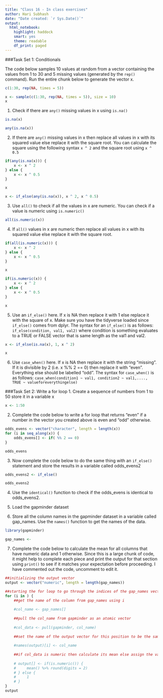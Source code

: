 ```yaml
---
title: "Class 16 - In class exercises"
author: Hari Subhash
date: "Date created: `r Sys.Date()`"
output:
  html_notebook:
    highlight: haddock
    smart: yes
    theme: readable
    df_print: paged
---
```


###Task Set 1: Conditionals

The code below samples 10 values at random from a vector containing the values from 1 to 30 and 5 missing values (generated by the `rep()` command). Run the entire chunk below to generate the vector x.
```r
c(1:30, rep(NA, times = 5))
```

```r
x <- sample(c(1:30, rep(NA, times = 5)), size = 10)
x
```

1. Check if there are `any()` missing values in x using `is.na()`

```r
is.na(x)
```


```r
any(is.na(x))
```

2. If there are `any()` missing values in x then replace all values in x with its squared value else replace it with the square root. You can calculate the square using the following syntax `x ^ 2` and the square root using `x ^ 0.5`

```r
if(any(is.na(x))) {
    x <- x ^ 2
} else {
    x <- x ^ 0.5
}
```

```r
x
```

```r
x <- if_else(any(is.na(x)), x ^ 2, x ^ 0.5)
```



3. Use `all()` to check if all the values in x are numeric. You can check if a value is numeric using `is.numeric()`

```r
all(is.numeric(x))
```
4. If `all()` values in x are numeric then replace all values in x with its squared value else replace it with the square root.

```r
if(all(is.numeric(x))) {
    x <- x ^ 2
} else {
    x <- x ^ 0.5
}

x
```


```r
if(is.numeric(x)) {
    x <- x ^ 2
} else {
    x <- x ^ 0.5
}

x
```


5. Use an `if_else()` here. If x is NA then replace it with 1 else replace it with the square of x. Make sure you have the tidyverse loaded since `if_else()` comes from dplyr. The syntax for an `if_else()` is as follows: `if_else(condition, val1, val2)` where condition is something evaluates to a TRUE or FALSE vector that is same length as the val1 and val2.

```r
x <- if_else(is.na(x), 1, x ^ 2)

x
```


6. Use `case_when()` here. If x is NA then replace it with the string "missing". If it is divisible by 2 (i.e. x %% 2 == 0) then replace it with "even". Everything else should be labelled "odd". The syntax for `case_when()` is as follows: `case_when(condition1 ~ val1, condition2 ~ val1,...., TRUE ~ valueforeverythingelse)`


###Task Set 2: Write a for loop
1. Create a sequence of numbers from 1 to 50 store it in a variable x
```r
x <- 1:50
```


2. Complete the code below to write a for loop that returns "even" if a number in the vector you created above is even and "odd" otherwise.
```r
odds_evens <- vector("character", length = length(x))
for (i in seq_along(x)) {
    odds_evens[] <- if( %% 2 == 0)
}

odds_evens
```

3. Now complete the code below to do the same thing with an `if_else()` statement and store the results in a variable called odds_evens2

```r
odds_evens2 <- if_else()

odds_evens2
```

4. Use the `identical()` function to check if the odds_evens is identical to odds_evens2.

5. Load the gapminder dataset

6. Store all the column names in the gapminder dataset in a variable called gap_names. Use the `names()` function to get the names of the data.

```r
library(gapminder)

gap_names <- 
```

7. Complete the code below to calculate the mean for all columns that have numeric data and 1 otherwise. Since this is a large chunk of code, it might help to complete each piece and print the output for that section using `print()` to see if it matches your expectation before proceeding. I have commented out the code, uncomment to edit it.
```r
##initializing the output vector
output <- vector("numeric", length = length(gap_names))

##starting the for loop to go through the indices of the gap_names vector (use seq_along() for this). Try printing out seq_along(gap_names) to see how that looks. See the syntax for the previous question on for loops for further hints.
for (i in ) {
    ##get the name of the column from gap_names using i
    
    #col_name <- gap_names[]
    
    ##pull the col_name from gapminder as an atomic vector
    
    #col_data <- pull(gapminder, col_name)
    
    ##set the name of the output vector for this position to be the same as col_name
    
    #names(output)[i] <- col_name
    
    ##if col_data is numeric then calculate its mean else assign the value 1. Store the result in ith position of the output
    
    # output[] <- if(is.numeric()) {
    #     mean() %>% round(digits = 2)
    # } else {
    #     1
    # }
}
output
```



